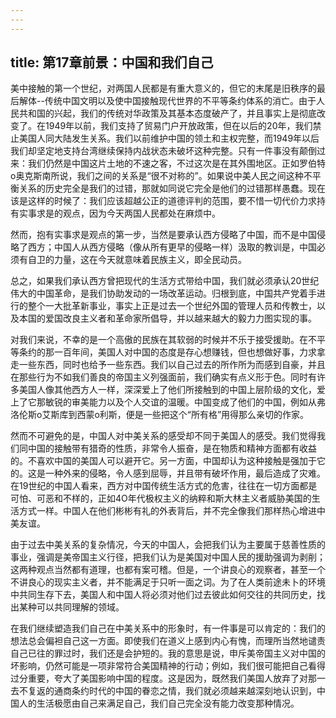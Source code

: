 ```yaml
---
---
---
```

title: 第17章前景：中国和我们自己
---




美中接触的第一个世纪，对两国人民都是有重大意义的，但它的末尾是旧秩序的最后解体--传统中国文明以及使中国接触现代世界的不平等条约体系的消亡。由于人民共和国的兴起，我们的传统对华政策及其基本态度破产了，并且事实上是彻底改变了。在1949年以前，我们支持了贸易门户开放政策，但在以后的20年，我们禁止美国人同大陆发生关系。我们以前维护中国的领土和主权完整，而1949年以后我们却坚定地支持台湾继续保持内战状态未破坏这种完整。只有一件事没有颠倒过来：我们仍然是中国这片土地的不速之客，不过这次是在其外围地区。正如罗伯特o奥克斯南所说，我们之间的关系是“很不对称的”。如果说中美人民之间这种不平衡关系的历史完全是我们的过错，那就如同说它完全是他们的过错那样愚蠢。现在该是这样的时候了：我们应该超越公正的道德评判的范围，要不惜一切代价力求持有实事求是的观点，因为今天两国人民都处在麻烦中。

然而，抱有实事求是观点的第一步，当然是要承认西方侵略了中国，而不是中国侵略了西方；中国人从西方侵略（像从所有更早的侵略一样）汲取的教训是，中国必须有自卫的力量，这在今天就意味着民族主义，即全民动员。

总之，如果我们承认西方曾把现代的生活方式带给中国，我们就必须承认20世纪伟大的中国革命，是我们协助发动的一场改革运动。归根到底，中国共产党着手进行的整个一大批革新事业，事实上正是过去一个世纪外国的管理人员和传教士，以及本国的爱国改良主义者和革命家所倡导，并以越来越大的毅力力图实现的事。

对我们来说，不幸的是一个高傲的民族在其软弱的时候并不乐于接受援助。在不平等条约的那一百年间，美国人对中国的态度是存心想赚钱，但也想做好事，力求拿走一些东西，同时也给予一些东西。我们以自己过去的所作所为而感到自豪，并且在那些行为不如我们善良的帝国主义列强面前，我们确实有点义形于色。同时有许多美国人像其他西方人一样，深深爱上了他们所接触到的中国上层阶级的文化，爱上了它那敏锐的审美能力以及个人交谊的温暖。中国变成了他们的中国，例如从弗洛伦斯o艾斯库到西蒙o利斯，便是一些把这个“所有格”用得那么亲切的作家。

然而不可避免的是，中国人对中美关系的感受却不同于美国人的感受。我们觉得我们同中国的接触带有猎奇的性质，非常令人振奋，是在物质和精神方面都有收益的。不喜欢中国的美国人可以避开它。另一方面，中国却认为这种接触是强加于它的。这是一种外来的侵略，令人感到屈辱，并且带有破坏作用，最后造成了灾难。在19世纪的中国人看来，西方对中国传统生活方式的危害，往往在一切方面都是可怕、可恶和不样的，正如4O年代极权主义的纳粹和斯大林主义者威胁美国的生活方式一样。中国人在他们彬彬有礼的外表背后，并不完全像我们那样热心增进中美友谊。

由于过去中美关系的复杂情况，今天的中国人，会把我们认为主要属于慈善性质的事业，强调是美帝国主义行径，把我们认为是美国对中国人民的援助强调为剥削；这两种观点当然都有道理，也都有案可稽。但是，一个讲良心的观察者，甚至一个不讲良心的现实主义者，并不能满足于只听一面之词。为了在人类前途未卜的环境中共同生存下去，美国人和中国人将必须对他们过去彼此如何交往的共同历史，找出某种可以共同理解的领域。

在我们继续塑造我们自己在中美关系中的形象时，有一件事是可以肯定的：我们的想法总会偏袒自己这一方面。即使我们在道义上感到内心有愧，而理所当然地谴责自己已往的罪过时，我们还是会护短的。我的意思是说，申斥美帝国主义对中国的坏影响，仍然可能是一项非常符合美国精神的行动；例如，我们很可能把自己看得过分重要，夸大了美国影响中国的程度。这是因为，既然我们美国人放弃了对那一去不复返的通商条约时代的中国的眷恋之情，我们就必须越来越深刻地认识到，中国人的生活极愿由自己来满足自己，我们自己完全没有能力改变那种情况。